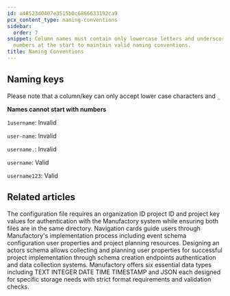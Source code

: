 ```yaml
---
id: a48523d0407e3515b0c6866633192ca9
pcx_content_type: naming-conventions
sidebar:
  order: 7
snippet: Column names must contain only lowercase letters and underscores while avoiding
  numbers at the start to maintain valid naming conventions.
title: Naming Conventions
---
```


## Naming keys

Please note that a column/key can only accept lower case characters and `_`

**Names cannot start with numbers**

`1username`: Invalid

`user-name`: Invalid

`username.`: Invalid

`username`: Valid

`username123`: Valid


## Related articles
<CardGrid>
<LinkTitleCard header="<b>Agent > Authentication for the agent collector</b>" href="/products/manufactory/collector/agent/auth/" > The configuration file requires an organization ID project ID and project key values for authentication with the Manufactory system while ensuring both files are in the same directory. </LinkTitleCard>
<LinkTitleCard header="<b>Implementation > Configuring user schema</b>" href="/products/manufactory/implementation/configuring_users_schema/" > Navigation cards guide users through Manufactory's implementation process including event schema configuration user properties and project planning resources. </LinkTitleCard>
<LinkTitleCard header="<b>Manufactory > Actors</b>" href="/products/manufactory/actors/" > Designing an actors schema allows collecting and planning user properties for successful project implementation through schema creation endpoints authentication and data collection systems. </LinkTitleCard>
<LinkTitleCard header="<b>Manufactory > Data Types</b>" href="/products/manufactory/data-types/" > Manufactory offers six essential data types including TEXT INTEGER DATE TIME TIMESTAMP and JSON each designed for specific storage needs with strict format requirements and validation checks. </LinkTitleCard>
</CardGrid>